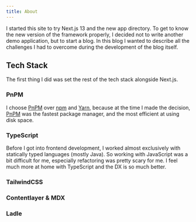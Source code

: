 ```yaml
---
title: About
---
```


I started this site to try Next.js 13 and the new app directory.
To get to know the new version of the framework properly,
I decided not to write another demo application, but to start a blog.
In this blog I wanted to describe all the challenges
I had to overcome during the development of the blog itself.

## Tech Stack

The first thing I did was set the rest of the tech stack alongside Next.js.

### PnPM

I choose [PnPM](https://pnpm.io/) over [npm](https://www.npmjs.com/package/npm) and [Yarn](https://yarnpkg.com/),
because at the time I made the decision, [PnPM](https://pnpm.io/) was the fastest package manager, and the most efficient at using disk space.

### TypeScript

Before I got into frontend development,
I worked almost exclusively with statically typed languages (mostly Java).
So working with JavaScript was a bit difficult for me,
especially refactoring was pretty scary for me.
I feel much more at home with TypeScript and the DX is so much better.

### TailwindCSS

### Contentlayer & MDX

### Ladle
